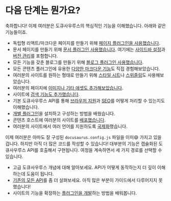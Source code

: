 # 다음 단계는 뭔가요?

축하합니다! 이제 여러분은 도큐사우루스의 핵심적인 기능을 이해했습니다. 아래와 같은 기능들이죠.

- 독립형 리액트/마크다운 페이지를 만들기 위해 [페이지 플러그인을 사용했습니다](./creating-pages.mdx).
- 문서 페이지를 만들기 위해 [문서 플러그인 사용했습니다](./docs/docs-introduction.mdx). 여기에는 [사이드바 설정](./docs/sidebar/index.mdx)과 [버전 관리](./docs/versioning.mdx)를 포함합니다.
- 모든 기능을 갖춘 블로그를 만들기 위해 [블로그 플러그인 사용했습니다](../blog.mdx).
- 모든 콘텐츠 플러그인에 유용한 [다양한 마크다운 기능](./markdown-features/markdown-features-intro.mdx)도 직접 경험해보았습니다.
- 여러분의 사이트를 원하는 형태로 만들기 위해 [스타일 시트](../styling-layout.mdx)나 [스위즐링](../swizzling.mdx)도 사용해보았습니다.
- 여러분의 페이지에 [이미지나 기타 애셋도 추가해보았습니다](../static-assets.mdx).
- 사이트에 [검색 기능도 추가했습니다](../search.mdx).
- 기본 도큐사우루스 API를 통해 [브라우저 지원](../browser-support.mdx)과 [SEO](../seo.mdx)를 어떻게 처리할 수 있는지도 이해했습니다.
- [개별 플러그인](../using-plugins.mdx)을 설치하고 구성하는 방법을 배웠습니다.
- 콘텐츠 호스트에 여러분의 사이트를 [배포했습니다](../deployment.mdx).
- 여러분의 사이트에서 여러 언어를 지원하도록 [국제화](../i18n/i18n-tutorial.mdx)했습니다.

이제 여러분은 아마도 잘 구성된 `docusaurus.config.js` 파일을 이미😄 가지고 있을 겁니다. 하지만 아직 더 많은 코드를 작성할 수 있습니다! 대부분의 기능은 캡슐화된 도큐사우루스 API를 호출해서 구현됩니다. 여정을 계속하면서 세 가지 경로를 선택할 수 있습니다.

- 고급 도큐사우루스 개념에 대해 알아보세요. API가 어떻게 동작하는지 더 깊이 이해하는데 도움이 됩니다.
- [기존의 모든 API](../docusaurus-core.mdx)를 좀 더 살펴보세요. 아직 많은 부분이 가이드에서 다루어지지 못했습니다!
- 사이트의 기능을 확장하는 [플러그인을 개발](../api/plugin-methods/README.mdx)하는 방법을 배워봅니다.
